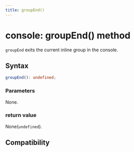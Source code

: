 ```yaml
---
title: groupEnd()
---
```


# console: groupEnd() method

`groupEnd` exits the current inline group in the console.

## Syntax

```ts
groupEnd(): undefined;
```

### Parameters

None.

### return value

None(`undefined`).

## Compatibility


<LegacyCompatTable metadata="lynx-api/global/console/groupEnd" />
